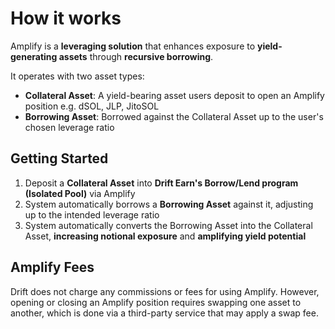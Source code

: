 # How it works

Amplify is a **leveraging solution** that enhances exposure to **yield-generating assets** through **recursive borrowing**.

It operates with two asset types:

- **Collateral Asset**: A yield-bearing asset users deposit to open an Amplify position e.g. dSOL, JLP, JitoSOL
- **Borrowing Asset**: Borrowed against the Collateral Asset up to the user's chosen leverage ratio

## Getting Started

1. Deposit a **Collateral Asset** into **Drift Earn's Borrow/Lend program (Isolated Pool)** via Amplify
2. System automatically borrows a **Borrowing Asset** against it, adjusting up to the intended leverage ratio
3. System automatically converts the Borrowing Asset into the Collateral Asset, **increasing notional exposure** and **amplifying yield potential**

## Amplify Fees
Drift does not charge any commissions or fees for using Amplify. However, opening or closing an Amplify position requires swapping one asset to another, which is done via a third-party service that may apply a swap fee.
